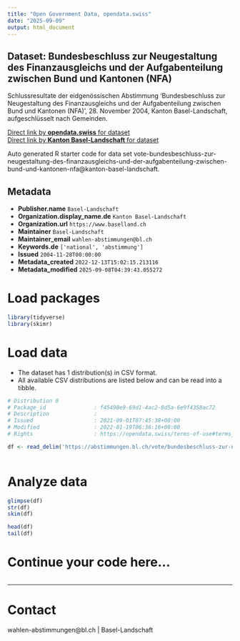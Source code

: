 ```yaml
---
title: "Open Government Data, opendata.swiss"
date: "2025-09-09"
output: html_document
---
```


## Dataset: Bundesbeschluss zur Neugestaltung des Finanzausgleichs und der Aufgabenteilung zwischen Bund und Kantonen (NFA)

Schlussresultate der eidgenössischen Abstimmung 'Bundesbeschluss zur Neugestaltung des Finanzausgleichs und der Aufgabenteilung zwischen Bund und Kantonen (NFA)', 28. November 2004, Kanton Basel-Landschaft, aufgeschlüsselt nach Gemeinden.

[Direct link by **opendata.swiss** for dataset](https://opendata.swiss/de/dataset/bundesbeschluss-zur-neugestaltung-des-finanzausgleichs-und-der-aufgabenteilung-zwischen-bund-un4)<br>
[Direct link by **Kanton Basel-Landschaft** for dataset](https://abstimmungen.bl.ch/vote/bundesbeschluss-zur-neugestaltung-des-finanzausgleichs-und-der-aufgabenteilung-zwischen-bund-und-kantonen-nfa/data)

Auto generated R starter code for data set vote-bundesbeschluss-zur-neugestaltung-des-finanzausgleichs-und-der-aufgabenteilung-zwischen-bund-und-kantonen-nfa@kanton-basel-landschaft.

## Metadata

- **Publisher.name** `Basel-Landschaft`
- **Organization.display_name.de** `Kanton Basel-Landschaft`
- **Organization.url** `https://www.baselland.ch`
- **Maintainer** `Basel-Landschaft`
- **Maintainer_email** `wahlen-abstimmungen@bl.ch`
- **Keywords.de** `['national', 'abstimmung']`
- **Issued** `2004-11-28T00:00:00`
- **Metadata_created** `2022-12-13T15:02:15.213116`
- **Metadata_modified** `2025-09-08T04:39:43.055272`


# Load packages

```r

library(tidyverse)
library(skimr)

```

# Load data

-   The dataset has 1 distribution(s) in CSV format.
-   All available CSV distributions are listed below and can be read into a tibble.

```r

# Distribution 0
# Package_id               : f45498e9-69d1-4ac2-8d5a-6e9f4358ac72
# Description              : 
# Issued                   : 2021-09-01T07:45:38+00:00
# Modified                 : 2022-01-19T06:36:16+00:00
# Rights                   : https://opendata.swiss/terms-of-use#terms_by

df <- read_delim('https://abstimmungen.bl.ch/vote/bundesbeschluss-zur-neugestaltung-des-finanzausgleichs-und-der-aufgabenteilung-zwischen-bund-und-kantonen-nfa/data-csv')



```

# Analyze data

```r

glimpse(df)
str(df)
skim(df)

head(df)
tail(df)

```

# Continue your code here...

```r

```

------------------------------------------------------------------------

# Contact

wahlen-abstimmungen@bl.ch | Basel-Landschaft
